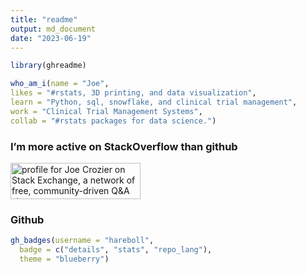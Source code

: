 ```yaml
---
title: "readme"
output: md_document
date: "2023-06-19"
---
```



```r
library(ghreadme)

who_am_i(name = "Joe",
likes = "#rstats, 3D printing, and data visualization",
learn = "Python, sql, snowflake, and clinical trial management",
work = "Clinical Trial Management Systems",
collab = "#rstats packages for data science.")

```

### I'm more active on StackOverflow than github

<a href="https://stackexchange.com/users/5414136"><img src="https://stackexchange.com/users/flair/5414136.png" width="208" height="58" alt="profile for Joe Crozier on Stack Exchange, a network of free, community-driven Q&amp;A sites" title="profile for Joe Crozier on Stack Exchange, a network of free, community-driven Q&amp;A sites"></a>

### Github

```r
gh_badges(username = "hareboll", 
  badge = c("details", "stats", "repo_lang"), 
  theme = "blueberry")



```

